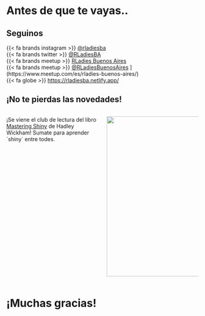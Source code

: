 # Antes de que te vayas..

## Seguinos

{{< fa brands instagram >}} [\@rladiesba](https://www.instagram.com/rladiesba/)\
{{< fa brands twitter >}} [\@RLadiesBA](https://x.com/RLadiesBA)\
{{< fa brands meetup >}} [RLadies Buenos Aires](https://www.meetup.com/es/rladies-buenos-aires/)\
{{< fa brands meetup >}} [\@RLadiesBuenosAires](https://youtube.com/@RLadiesBuenosAires)
](https://www.meetup.com/es/rladies-buenos-aires/)\
{{< fa globe >}} <https://rladiesba.netlify.app/>

## ¡No te pierdas las novedades! {.large-font-slide}

::: columns
::: {.column width="50%"}
¡Se viene el club de lectura del libro [Mastering Shiny](https://mastering-shiny.org/) de Hadley Wickham! Sumate para aprender \`shiny\` entre todes.
:::

::: {.column width="50%"}
![](images/cover-ma.png){fig-align="right" width="419"}
:::
:::

# ¡Muchas gracias!
